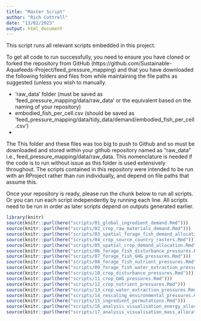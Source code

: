```yaml
---
title: "Master Script"
author: "Rich Cottrell"
date: "13/02/2023"
output: html_document
---
```


This script runs all relevant scripts embedded in this project. 

To get all code to run successfully, you need to ensure you have cloned or forked the repository from GitHub (https://github.com/Sustainable-Aquafeeds-Project/feed_pressure_mapping) and that you have downloaded the following folders and files from <insert url> while maintaining the file paths as suggested (unless you wish to manually. 

- 'raw_data' folder (must be saved as 'feed_pressure_mapping/data/raw_data' or the equivalent based on the naming of your repository)
-  embodied_fish_per_cell.csv (should be saved as 'feed_pressure_mapping/data/tidy_data/demand/embodied_fish_per_cell.csv')
-  


The This folder and these files was too big to push to Github and so must be downloaded and stored within your github repository named as "raw_data" i.e., feed_pressure_mapping/data/raw_data. This nomenclature is needed if the code is to run without issue as this folder is used extensively throughout. The scripts contained in this repository were intended to be run with an RProject rather than run individually, and depend on file paths that assume this.


Once your repository is ready, please run the chunk below to run all scripts. Or you can run each script independently by running each line. All scripts need to be run in order as later scripts depend on outputs generated earlier.

```r

library(knitr)
source(knitr::purl(here("scripts/01_global_ingredient_demand.Rmd")))
source(knitr::purl(here("scripts/02_crop_raw_materials_demand.Rmd")))
source(knitr::purl(here("scripts/03_spatial_forage_fish_demand_allocation.Rmd")))
source(knitr::purl(here("scripts/04_crop_source_country_rasters.Rmd")))
source(knitr::purl(here("scripts/05_spatial_crop_demand_allocation.Rmd")))
source(knitr::purl(here("scripts/06_forage_fish_disturbance_pressures.Rmd")))
source(knitr::purl(here("scripts/07_forage_fish_GHG_pressures.Rmd")))
source(knitr::purl(here("scripts/08_forage_fish_nutrient_pressures.Rmd")))
source(knitr::purl(here("scripts/09_forage_fish_water_extraction_pressures.Rmd")))
source(knitr::purl(here("scripts/10_crop_disturbance_pressures.Rmd")))
source(knitr::purl(here("scripts/11_crop_GHG_pressures.Rmd")))
source(knitr::purl(here("scripts/12_crop_nutrient_pressures.Rmd")))
source(knitr::purl(here("scripts/13_crop_water_extraction_pressures.Rmd")))
source(knitr::purl(here("scripts/14_rescaling_environmental_pressures.Rmd")))
source(knitr::purl(here("scripts/15_ingredient_permutations.Rmd")))
source(knitr::purl(here("scripts/16_analysis_visualisation_energy_allocation.Rmd")))
source(knitr::purl(here("scripts/17_analysis_visualisation_mass_allocation.Rmd")))

```

